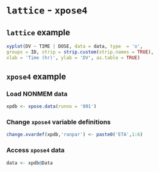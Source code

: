 # `lattice` - `xpose4`
## `lattice` example
```r
xyplot(DV ~ TIME | DOSE, data = data, type  = 'o',
groups = ID, strip = strip.custom(strip.names = TRUE),
xlab = 'Time (hr)', ylab = 'DV', as.table = TRUE)
```


## `xpose4` example
### Load NONMEM data
```r
xpdb <- xpose.data(runno = '001')
```

### Change `xpose4` variable definitions
```r
change.xvardef(xpdb,'ranpar') <- paste0('ETA',1:6)
```

### Access `xpose4` data
```r
data <- xpdb@Data
```
